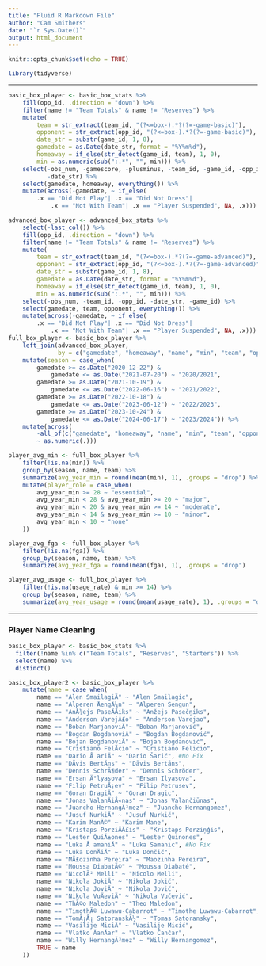 ```yaml
---
title: "Fluid R Markdown File"
author: "Cam Smithers"
date: "`r Sys.Date()`"
output: html_document
---
```


```r
knitr::opts_chunk$set(echo = TRUE)
```

```r
library(tidyverse)
```

------------------------------------------------------------------------

```r
basic_box_player <- basic_box_stats %>%
    fill(opp_id, .direction = "down") %>%
    filter(name != "Team Totals" & name != "Reserves") %>%
    mutate(
        team = str_extract(team_id, "(?<=box-).*?(?=-game-basic)"),
        opponent = str_extract(opp_id, "(?<=box-).*?(?=-game-basic)"), 
        date_str = substr(game_id, 1, 8),
        gamedate = as.Date(date_str, format = "%Y%m%d"),
        homeaway = if_else(str_detect(game_id, team), 1, 0),
        min = as.numeric(sub(":.*", "", min))) %>%
    select(-obs_num, -gamescore, -plusminus, -team_id, -game_id, -opp_id, 
           -date_str) %>%
    select(gamedate, homeaway, everything()) %>%
    mutate(across(-gamedate, ~ if_else(
        .x == "Did Not Play"| .x == "Did Not Dress"|
            .x == "Not With Team"| .x == "Player Suspended", NA, .x)))

advanced_box_player <- advanced_box_stats %>%
    select(-last_col()) %>%
    fill(opp_id, .direction = "down") %>%
    filter(name != "Team Totals" & name != "Reserves") %>%
    mutate(
        team = str_extract(team_id, "(?<=box-).*?(?=-game-advanced)"),
        opponent = str_extract(opp_id, "(?<=box-).*?(?=-game-advanced)"), 
        date_str = substr(game_id, 1, 8),
        gamedate = as.Date(date_str, format = "%Y%m%d"),
        homeaway = if_else(str_detect(game_id, team), 1, 0),
        min = as.numeric(sub(":.*", "", min))) %>%
    select(-obs_num, -team_id, -opp_id, -date_str, -game_id) %>%
    select(gamedate, team, opponent, everything()) %>%
    mutate(across(-gamedate, ~ if_else(
        .x == "Did Not Play"| .x == "Did Not Dress"|
            .x == "Not With Team"| .x == "Player Suspended", NA, .x)))
full_box_player <- basic_box_player %>%
    left_join(advanced_box_player, 
              by = c("gamedate", "homeaway", "name", "min", "team", "opponent")) %>%
    mutate(season = case_when(
        gamedate >= as.Date("2020-12-22") & 
            gamedate <= as.Date("2021-07-20") ~ "2020/2021",
        gamedate >= as.Date("2021-10-19") & 
            gamedate <= as.Date("2022-06-16") ~ "2021/2022",
        gamedate >= as.Date("2022-10-18") & 
            gamedate <= as.Date("2023-06-12") ~ "2022/2023",
        gamedate >= as.Date("2023-10-24") & 
            gamedate <= as.Date("2024-06-17") ~ "2023/2024")) %>%
    mutate(across(
        -all_of(c("gamedate", "homeaway", "name", "min", "team", "opponent", "season")),
        ~ as.numeric(.)))
```

```r
player_avg_min <- full_box_player %>%
    filter(!is.na(min)) %>%
    group_by(season, name, team) %>%
    summarize(avg_year_min = round(mean(min), 1), .groups = "drop") %>%
    mutate(player_role = case_when(
        avg_year_min >= 28 ~ "essential",
        avg_year_min < 28 & avg_year_min >= 20 ~ "major",
        avg_year_min < 20 & avg_year_min >= 14 ~ "moderate",
        avg_year_min < 14 & avg_year_min >= 10 ~ "minor",
        avg_year_min < 10 ~ "none"
    ))
```

```r
player_avg_fga <- full_box_player %>%
    filter(!is.na(fga)) %>%
    group_by(season, name, team) %>%
    summarize(avg_year_fga = round(mean(fga), 1), .groups = "drop")
```

```r
player_avg_usage <- full_box_player %>%
    filter(!is.na(usage_rate) & min >= 14) %>%
    group_by(season, name, team) %>%
    summarize(avg_year_usage = round(mean(usage_rate), 1), .groups = "drop")
```

------------------------------------------------------------------------

### Player Name Cleaning

```r
basic_box_player <- basic_box_stats %>%
  filter(!name %in% c("Team Totals", "Reserves", "Starters")) %>%
  select(name) %>%
  distinct()
```

```r
basic_box_player2 <- basic_box_player %>%
    mutate(name = case_when(
        name == "Alen SmailagiÄ" ~ "Alen Smailagic",
        name == "Alperen ÅengÃ¼n" ~ "Alperen Sengun",
        name == "AnÅ¾ejs PaseÄÅiks" ~ "Anžejs Pasečņiks",
        name == "Anderson VarejÃ£o" ~ "Anderson Varejao",
        name == "Boban MarjanoviÄ"~ "Boban Marjanović",
        name == "Bogdan BogdanoviÄ" ~ "Bogdan Bogdanović",
        name == "Bojan BogdanoviÄ" ~ "Bojan Bogdanović",
        name == "Cristiano FelÃ­cio" ~ "Cristiano Felicio",
        name == "Dario Å ariÄ" ~ "Dario Šarić", #No Fix
        name == "DÄvis BertÄns" ~ "Dāvis Bertāns",
        name == "Dennis SchrÃ¶der" ~ "Dennis Schröder",
        name == "Ersan Ä°lyasova" ~ "Ersan Ilyasova",
        name == "Filip PetruÅ¡ev" ~ "Filip Petrusev",
        name == "Goran DragiÄ" ~ "Goran Dragic",
        name == "Jonas ValanÄiÅ«nas" ~ "Jonas Valančiūnas",
        name == "Juancho HernangÃ³mez" ~ "Juancho Hernangomez",
        name == "Jusuf NurkiÄ" ~ "Jusuf Nurkić",
        name == "Karim ManÃ©" ~ "Karim Mane",
        name == "Kristaps PorziÅÄ£is" ~ "Kristaps Porziņģis",
        name == "Lester QuiÃ±ones" ~ "Lester Quinones",
        name == "Luka Å amaniÄ" ~ "Luka Samanic", #No Fix
        name == "Luka DonÄiÄ" ~ "Luka Dončić",
        name == "MÃ£ozinha Pereira" ~ "Maozinha Pereira",
        name == "Moussa DiabatÃ©" ~ "Moussa Diabaté",
        name == "NicolÃ² Melli" ~ "Nicolo Melli",
        name == "Nikola JokiÄ" ~ "Nikola Jokić",
        name == "Nikola JoviÄ" ~ "Nikola Jović",
        name == "Nikola VuÄeviÄ" ~ "Nikola Vučević",
        name == "ThÃ©o Maledon" ~ "Theo Maledon",
        name == "TimothÃ© Luwawu-Cabarrot" ~ "Timothe Luwawu-Cabarrot",
        name == "TomÃ¡Å¡ SatoranskÃ½" ~ "Tomas Satoransky",
        name == "Vasilije MiciÄ" ~ "Vasilije Micić",
        name == "Vlatko ÄanÄar" ~ "Vlatko Čančar",
        name == "Willy HernangÃ³mez" ~ "Willy Hernangomez",
        TRUE ~ name
    ))
```
